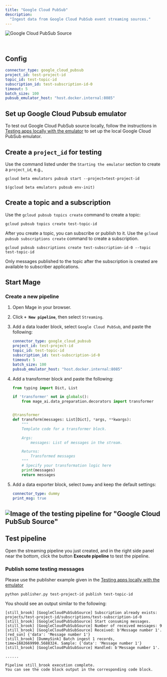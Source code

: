 ```yaml
---
title: "Google Cloud PubSub"
description:
  "Ingest data from Google Cloud PubSub event streaming sources."
---
```


<img
  alt="Google Cloud PubSub Source"
  src="https://lh3.googleusercontent.com/1-WPjO3QIWh0PKPXhHNcKUNcTCeKX218WsC6nIv1xGjGg3VQci-nG9uTqUyBlStJ8YR5LVaC8QFXN6Y7Y9lz=w160-h160"
/>

<br />

## Config

```yaml
connector_type: google_cloud_pubsub
project_id: test-project-id
topic_id: test-topic-id
subscription_id: test-subscription-id-0
timeout: 5
batch_size: 100
pubsub_emulator_host: "host.docker.internal:8085"
```

## Set up Google Cloud Pubsub emulator

To test out Google Cloud PubSub source locally, follow the instructions in
[Testing apps locally with the emulator](https://cloud.google.com/pubsub/docs/emulator)
to set up the local Google Cloud PubSub emulator.

## Create a `project_id` for testing

Use the command listed under the `Starting the emulator` section to create a `project_id`, e.g.,

```
gcloud beta emulators pubsub start --project=test-project-id

$(gcloud beta emulators pubsub env-init)
```

## Create a topic and a subscription

Use the `gcloud pubsub topics create` command to create a topic:

```
gcloud pubsub topics create test-topic-id
```

After you create a topic, you can subscribe or publish to it. Use the
`gcloud pubsub subscriptions create` command to create a subscription.

```
gcloud pubsub subscriptions create test-subscription-id-0 --topic test-topic-id
```

Only messages published to the topic after the subscription is created
are available to subscriber applications.

## Start Mage

### Create a new pipeline

1. Open Mage in your browser.
2. Click <b>`+ New pipeline`</b>, then select `Streaming`.
3. Add a data loader block, select `Google Cloud PubSub`, and paste the following:

    ```yaml
    connector_type: google_cloud_pubsub
    project_id: test-project-id
    topic_id: test-topic-id
    subscription_id: test-subscription-id-0
    timeout: 5
    batch_size: 100
    pubsub_emulator_host: "host.docker.internal:8085"
    ```

4. Add a transformer block and paste the following:

    ```python
    from typing import Dict, List

    if 'transformer' not in globals():
        from mage_ai.data_preparation.decorators import transformer


    @transformer
    def transform(messages: List[Dict], *args, **kwargs):
        """
        Template code for a transformer block.

        Args:
            messages: List of messages in the stream.

        Returns:
            Transformed messages
        """
        # Specify your transformation logic here
        print(messages)
        return messages
    ```

5. Add a data exporter block, select `Dummy` and keep the default settings:

    ```yaml
    connector_type: dummy
    print_msg: true
    ```

![Image of the testing pipeline for "Google Cloud PubSub Source"](./google_cloud_pubsub_source.png)
---

## Test pipeline

Open the streaming pipeline you just created, and in the right side panel near
the bottom, click the button <b>Execute pipeline</b> to test the pipeline.

### Publish some testing messages

Please use the publisher example given in the [Testing apps locally with the emulator](https://cloud.google.com/pubsub/docs/emulator)

```
python publisher.py test-project-id publish test-topic-id
```

You should see an output similar to the following:

```
[still_brook] [GoogleCloudPubSubSource] Subscription already exists: projects/test-project-id/subscriptions/test-subscription-id-0
[still_brook] [GoogleCloudPubSubSource] Start consuming messages.
[still_brook] [GoogleCloudPubSubSource] Number of received messages: 9
[still_brook] [GoogleCloudPubSubSource] Received: b'Message number 1'.
[red_sun] {'data': 'Message number 1'}
[still_brook] [DummySink] Batch ingest 1 records, time=1682669990.5688324. Sample: {'data': 'Message number 1'}
[still_brook] [GoogleCloudPubSubSource] Handled: b'Message number 1'.

......

Pipeline still_brook execution complete.
You can see the code block output in the corresponding code block.
```

